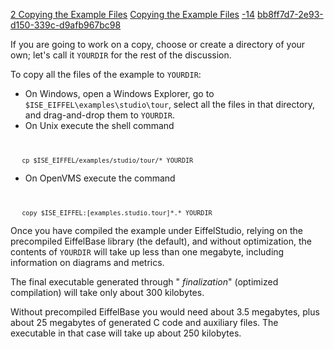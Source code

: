 [[Property:title|2 Copying the Example Files]]
[[Property:link_title|Copying the Example Files]]
[[Property:weight|-14]]
[[Property:uuid|bb8ff7d7-2e93-d150-339c-d9afb967bc98]]
{{note|If you are using Eiffel on a personal computer under Windows, you can work directly on the installation directory and don't need to make copies of files as per the present section. Skip directly to the next section, 3. Do read the present section and apply its instructions if you work under Unix, or may have to share the Eiffel installation with other users, do not have write permissions on the installation, or want to keep the installation unchanged.}}

If you are going to work on a copy, choose or create a directory of your own; let's call it <code> YOURDIR </code> for the rest of the discussion. 

To copy all the files of the example to <code> YOURDIR </code>: 
* On Windows, open a Windows Explorer, go to <code> $ISE_EIFFEL\examples\studio\tour </code>, select all the files in that directory, and drag-and-drop them to <code> YOURDIR </code>. 
* On Unix execute the shell command 
<code lang="text">
	cp $ISE_EIFFEL/examples/studio/tour/* YOURDIR</code>

* On OpenVMS execute the command 
<code lang=text">
	copy $ISE_EIFFEL:[examples.studio.tour]*.* YOURDIR</code>


Once you have compiled the example under EiffelStudio, relying on the precompiled EiffelBase library (the default), and without optimization, the contents of <code> YOURDIR </code> will take up less than one megabyte, including information on diagrams and metrics. 

The final executable generated through " ''finalization''" (optimized compilation) will take only about 300 kilobytes. 

Without precompiled EiffelBase you would need about 3.5 megabytes, plus about 25 megabytes of generated C code and auxiliary files. The executable in that case will take up about 250 kilobytes. 

